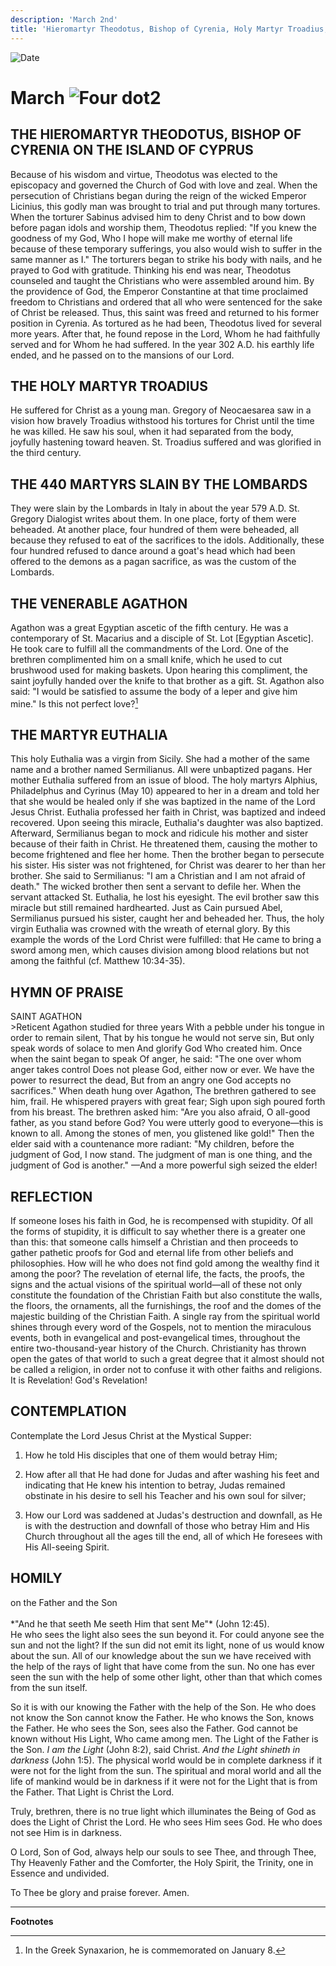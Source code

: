 ```yaml
---
description: 'March 2nd'
title: 'Hieromartyr Theodotus, Bishop of Cyrenia, Holy Martyr Troadius, The 440 Martyrs slain by the Lombards, Venerable Agathon, Martyr Euthalia'
---
```


<CustomPaginator />
<RunningHead />

<Image src="/title-imprint.png" height={68} width={50} alt="Date" className="title-imprint"/>

# <div id="date">March <Image className="four-dot" src="/four-dot.png" height={15} width={15} alt="Four dot" />2</div>

## THE HIEROMARTYR THEODOTUS, BISHOP OF CYRENIA ON THE ISLAND OF CYPRUS

Because of his wisdom and virtue, Theodotus was elected to the episcopacy and governed the Church of God with love and zeal. When the persecution of Christians began during the reign of the wicked Emperor Licinius, this godly man was brought to trial and put through many tortures. When the torturer Sabinus advised him to deny Christ and to bow down before pagan idols and worship them, Theodotus replied: "If you knew the goodness of my God, Who I hope will make me worthy of eternal life because of these temporary sufferings, you also would wish to suffer in the same manner as I." The torturers began to strike his body with nails, and he prayed to God with gratitude. Thinking his end was near, Theodotus counseled and taught the Christians who were assembled around him. By the providence of God, the Emperor Constantine at that time proclaimed freedom to Christians and ordered that all who were sentenced for the sake of Christ be released. Thus, this saint was freed and returned to his former position in Cyrenia. As tortured as he had been, Theodotus lived for several more years. After that, he found repose in the Lord, Whom he had faithfully served and for Whom he had suffered. In the year 302 A.D. his earthly life ended, and he passed on to the mansions of our Lord.

## THE HOLY MARTYR TROADIUS

He suffered for Christ as a young man. Gregory of Neocaesarea saw in a vision how bravely Troadius withstood his tortures for Christ until the time he was killed. He saw his soul, when it had separated from the body, joyfully hastening toward heaven. St. Troadius suffered and was glorified in the third century.

## THE 440 MARTYRS SLAIN BY THE LOMBARDS

They were slain by the Lombards in Italy in about the year 579 A.D. St. Gregory Dialogist writes about them. In one place, forty of them were beheaded. At another place, four hundred of them were beheaded, all because they refused to eat of the sacrifices to the idols. Additionally, these four hundred refused to dance around a goat's head which had been offered to the demons as a pagan sacrifice, as was the custom of the Lombards.

## THE VENERABLE AGATHON

Agathon was a great Egyptian ascetic of the fifth century. He was a contemporary of St. Macarius and a disciple of St. Lot [Egyptian Ascetic]. He took care to fulfill all the commandments of the Lord. One of the brethren complimented him on a small knife, which he used to cut brushwood used for making baskets. Upon hearing this compliment, the saint joyfully handed over the knife to that brother as a gift. St. Agathon also said: "I would be satisfied to assume the body of a leper and give him mine." Is this not perfect love?[^1]

## THE MARTYR EUTHALIA

This holy Euthalia was a virgin from Sicily. She had a mother of the same name and a brother named Sermilianus. All were unbaptized pagans. Her mother Euthalia suffered from an issue of blood. The holy martyrs Alphius, Philadelphus and Cyrinus (May 10) appeared to her in a dream and told her that she would be healed only if she was baptized in the name of the Lord Jesus Christ. Euthalia professed her faith in Christ, was baptized and indeed recovered. Upon seeing this miracle, Euthalia's daughter was also baptized. Afterward, Sermilianus began to mock and ridicule his mother and sister because of their faith in Christ. He threatened them, causing the mother to become frightened and flee her home. Then the brother began to persecute his sister. His sister was not frightened, for Christ was dearer to her than her brother. She said to Sermilianus: "I am a Christian and I am not afraid of death." The wicked brother then sent a servant to defile her. When the servant attacked St. Euthalia, he lost his eyesight. The evil brother saw this miracle but still remained hardhearted. Just as Cain pursued Abel, Sermilianus pursued his sister, caught her and beheaded her. Thus, the holy virgin Euthalia was crowned with the wreath of eternal glory. By this example the words of the Lord Christ were fulfilled: that He came to bring a sword among men, which causes division among blood relations but not among the faithful (cf. Matthew 10:34-35).


## HYMN OF PRAISE
<div style={{textAlign:'center', color:'crimson', fontWeight:'bold'}}>
SAINT AGATHON
</div>
>Reticent Agathon studied for three years  
With a pebble under his tongue in order to remain silent,  
That by his tongue he would not serve sin,  
But only speak words of solace to men  
And glorify God Who created him.  
Once when the saint began to speak  
Of anger, he said: "The one over whom anger takes control  
Does not please God, either now or ever.  
We have the power to resurrect the dead,  
But from an angry one God accepts no sacrifices."  
When death hung over Agathon,  
The brethren gathered to see him, frail.  
He whispered prayers with great fear;  
Sigh upon sigh poured forth from his breast.  
The brethren asked him: "Are you also afraid,  
O all-good father, as you stand before God?  
You were utterly good to everyone—this is known to all.  
Among the stones of men, you glistened like gold!"  
Then the elder said with a countenance more radiant:  
"My children, before the judgment of God, I now stand.  
The judgment of man is one thing, and the judgment of God is another."  
—And a more powerful sigh seized the elder!  


## REFLECTION

If someone loses his faith in God, he is recompensed with stupidity. Of all the forms of stupidity, it is difficult to say whether there is a greater one than this: that someone calls himself a Christian and then proceeds to gather pathetic proofs for God and eternal life from other beliefs and philosophies. How will he who does not find gold among the wealthy find it among the poor? The revelation of eternal life, the facts, the proofs, the signs and the actual visions of the spiritual world—all of these not only constitute the foundation of the Christian Faith but also constitute the walls, the floors, the ornaments, all the furnishings, the roof and the domes of the majestic building of the Christian Faith. A single ray from the spiritual world shines through every word of the Gospels, not to mention the miraculous events, both in evangelical and post-evangelical times, throughout the entire two-thousand-year history of the Church. Christianity has thrown open the gates of that world to such a great degree that it almost should not be called a religion, in order not to confuse it with other faiths and religions. It is Revelation! God's Revelation!


## CONTEMPLATION

Contemplate the Lord Jesus Christ at the Mystical Supper:

1. How he told His disciples that one of them would betray Him;

2. How after all that He had done for Judas and after washing his feet and indicating that He knew his intention to betray, Judas remained obstinate in his desire to sell his Teacher and his own soul for silver;

3. How our Lord was saddened at Judas's destruction and downfall, as He is with the destruction and downfall of those who betray Him and His Church throughout all the ages till the end, all of which He foresees with His All-seeing Spirit.


## HOMILY
<div style={{textAlign:'center', color:'crimson', fontWeight:'bold'}}>
on the Father and the Son
</div><br />
<div style={{textAlign:'right'}}>
*"And he that seeth Me seeth Him that sent Me"* (John 12:45).
</div>
He who sees the light also sees the sun beyond it. For could anyone see the sun and not the light? If the sun did not emit its light, none of us would know about the sun. All of our knowledge about the sun we have received with the help of the rays of light that have come from the sun. No one has ever seen the sun with the help of some other light, other than that which comes from the sun itself.

So it is with our knowing the Father with the help of the Son. He who does not know the Son cannot know the Father. He who knows the Son, knows the Father. He who sees the Son, sees also the Father. God cannot be known without His Light, Who came among men. The Light of the Father is the Son. *I am the Light* (John 8:2), said Christ. *And the Light shineth in darkness* (John 1:5). The physical world would be in complete darkness if it were not for the light from the sun. The spiritual and moral world and all the life of mankind would be in darkness if it were not for the Light that is from the Father. That Light is Christ the Lord.

Truly, brethren, there is no true light which illuminates the Being of God as does the Light of Christ the Lord. He who sees Him sees God. He who does not see Him is in darkness.

O Lord, Son of God, always help our souls to see Thee, and through Thee, Thy Heavenly Father and the Comforter, the Holy Spirit, the Trinity, one in Essence and undivided.

To Thee be glory and praise forever. Amen.

---

**Footnotes**

[^1]: In the Greek Synaxarion, he is commemorated on January 8.
